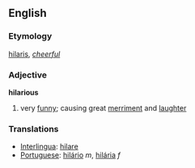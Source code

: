 ==English==
===Etymology===
{{L.}} [[hilaris]], ''[[cheerful]]''
===Adjective===
'''hilarious'''
# very [[funny]]; causing great [[merriment]] and [[laughter]]

===Translations===
*[[Interlingua]]: [[hilare]]
*[[Portuguese]]: [[hilário]] ''m'', [[hilária]] ''f''